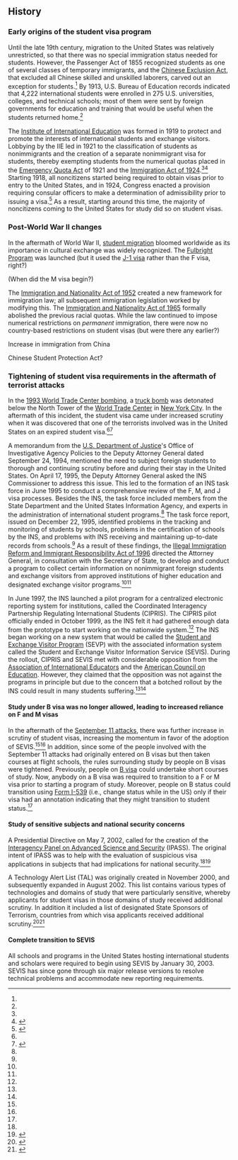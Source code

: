 == History ==

=== Early origins of the student visa program ===

Until the late 19th century, migration to the United States was relatively unrestricted, so that there was no special immigration status needed for students. However, the Passenger Act of 1855 recognized students as one of several classes of temporary immigrants, and the [[Chinese Exclusion Act]], that excluded all Chinese skilled and unskilled laborers, carved out an exception for students.<ref name=shareok/> By 1913, U.S. Bureau of Education records indicated that 4,222 international students were enrolled in 275 U.S. universities, colleges, and technical schools; most of them were sent by foreign governments for education and training that would be useful when the students returned home.<ref name=shareok/> 

The [[Institute of International Education]] was formed in 1919 to protect and promote the interests of international students and exchange visitors. Lobbying by the IIE led in 1921 to the classification of students as nonimmigrants and the creation of a separate nonimmigrant visa for students, thereby exempting students from the numerical quotas placed in the [[Emergency Quota Act]] of 1921 and the [[Immigration Act of 1924]].<ref name=shareok/><ref name=iie-history>{{cite web|url = http://www.iie.org/Who-We-Are/History|title = A Brief History of IIE|accessdate = February 10, 2016}}</ref> Starting 1918, all noncitizens started being required to obtain visas prior to entry to the United States, and in 1924, Congress enacted a provision requiring consular officers to make a determination of admissibility prior to issuing a visa.<ref name=americanbar>{{cite web|url = http://www.americanbar.org/content/dam/aba/publications/supreme_court_preview/BriefsV4/13-1402_amicus_resp_lawprofs.authcheckdam.pdf|title = Brief of ''Amicus Curiae'' Law Professors in Support of Respondent (Kerry v. Din)|publisher = [[American Bar Association]]}}</ref> As a result, starting around this time, the majority of noncitizens coming to the United States for study did so on student visas.

=== Post-World War II changes ===

In the aftermath of World War II, [[student migration]] bloomed worldwide as its importance in cultural exchange was widely recognized. The [[Fulbright Program]] was launched (but it used the [[J-1 visa]] rather than the F visa, right?)

(When did the M visa begin?)

The [[Immigration and Nationality Act of 1952]] created a new framework for immigration law; all subsequent immigration legislation worked by modifying this. The [[Immigration and Nationality Act of 1965]] formally abolished the previous racial quotas. While the law continued to impose numerical restrictions on ''permanent'' immigration, there were now no country-based restrictions on student visas (but were there any earlier?)

Increase in immigration from China

Chinese Student Protection Act?

=== Tightening of student visa requirements in the aftermath of terrorist attacks ===

In the [[1993 World Trade Center bombing]], a [[truck bomb]] was detonated below the North Tower of the [[World Trade Center (1973–2001)|World Trade Center]] in [[New York City]]. In the aftermath of this incident, the student visa came under increased scrutiny when it was discovered that one of the terrorists involved was in the United States on an expired student visa.<ref name=shareok/><ref name=ins-fsp-report>{{cite web|url = https://oig.justice.gov/special/0205/chapter6.htm|title = CHAPTER SIX. THE INS'S FOREIGN STUDENT PROGRAM|date = May 20, 2002|accessdate = February 10, 2016}}</ref>

A memorandum from the [[U.S. Department of Justice]]'s Office of Investigative Agency Policies to the Deputy Attorney General dated September 24, 1994, mentioned the need to subject foreign students to thorough and continuing scrutiny before and during their stay in the United States. On April 17, 1995, the Deputy Attorney General asked the INS Commissioner to address this issue. This led to the formation of an INS task force in June 1995 to conduct a comprehensive review of the F, M, and J visa processes. Besides the INS, the task force included members from the State Department and the United States Information Agency, and experts in the administration of international student programs.<ref name=ins-fsp-report/> The task force report, issued on December 22, 1995, identified problems in the tracking and monitoring of students by schools, problems in the certification of schools by the INS, and problems with INS receiving and maintaining up-to-date records from schools.<ref name=ins-fsp-report/> As a result of these findings, the [[Illegal Immigration Reform and Immigrant Responsibility Act of 1996]] directed the Attorney General, in consultation with the Secretary of State, to develop and conduct a program to collect certain information on nonimmigrant foreign students and exchange visitors from approved institutions of higher education and designated exchange visitor programs.<ref name=ins-fsp-report/><ref name=shareok/>

In June 1997, the INS launched a pilot program for a centralized electronic reporting system for institutions, called the Coordinated Interagency Partnership Regulating International Students (CIPRIS). The CIPRIS pilot officially ended in October 1999, as the INS felt it had gathered enough data from the prototype to start working on the nationwide system.<ref name=ins-fsp-report/> The INS began working on a new system that would be called the [[Student and Exchange Visitor Program]] (SEVP) with the associated information system called the Student and Exchange Visitor Information Service (SEVIS). During the rollout, CIPRIS and SEVIS met with considerable opposition from the [[NAFSA: Association of International Educators|Association of International Educators]] and the [[American Council on Education]]. However, they claimed that the opposition was not against the programs in principle but due to the concern that a botched rollout by the INS could result in many students suffering.<ref name=ins-fsp-report/><ref name=shareok/>

==== Study under B visa was no longer allowed, leading to increased reliance on F and M visas ====

In the aftermath of the [[September 11 attacks]], there was further increase in scrutiny of student visas, increasing the momentum in favor of the adoption of SEVIS.<ref name=shareok/><ref name=ins-fsp-report/> In addition, since some of the people involved with the September 11 attacks had originally entered on B visas but then taken courses at flight schools, the rules surrounding study by people on B visas were tightened. Previously, people on [[B visa]] could undertake short courses of study. Now, anybody on a B visa was required to transition to a F or M visa prior to starting a program of study. Moreover, people on B status could transition using [[Form I-539]] (i.e., change status while in the US) only if their visa had an annotation indicating that they might transition to student status.<ref name=shareok/>

==== Study of sensitive subjects and national security concerns ====

A Presidential Directive on May 7, 2002, called for the creation of the [[Interagency Panel on Advanced Science and Security]] (IPASS). The original intent of IPASS was to help with the evaluation of suspicious visa applications in subjects that had implications for national security.<ref name=shareok/><ref>{{cite web|url = https://www.aps.org/publications/apsnews/200208/visas.cfm|title = Proposed New Department Complicates Outlook for Visas|accessdate = February 10, 2016|publisher = [[American Physical Society]]}}</ref> 

A Technology Alert List (TAL) was originally created in November 2000, and subsequently expanded in August 2002. This list contains various types of technologies and domains of study that were particularly sensitive, whereby applicants for student visas in those domains of study received additional scrutiny. In addition it included a list of designated State Sponsors of Terrorism, countries from which visa applicants received additional scrutiny.<ref name=ias-tal>{{cite web|url = https://www.ias.edu/campus/vvs/alerts-tech|title = Technology Alert List|publisher = [[Institute for Advanced Study]]|accessdate = February 10, 2016}}</ref><ref>{{cite web|url = http://2001-2009.state.gov/r/pa/ei/othertstmy/33002.htm|title = Foreign Students and Scholars in the Age of Terrorism|last = Jacobs|first = Janice|date = March 26, 2003|accessdate = February 10, 2016}}</ref>

==== Complete transition to SEVIS ====

All schools and programs in the United States hosting international students and scholars were required to begin using SEVIS by January 30, 2003. SEVIS has since gone through six major release versions to resolve technical problems and accommodate new reporting requirements.
